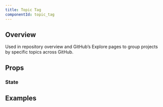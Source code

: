 ```yaml
---
title: Topic Tag
componentId: topic_tag
---
```



## Overview

Used in repository overview and GitHub’s Explore pages to group projects by specific topics across GitHub.

<Overview component="TopicTag" />

## Props

<PropertyOverview component="TopicTag" />

### State

<PropertyPreview component="TopicTag" property="state" />

## Examples

<Examples component="TopicTag" />
